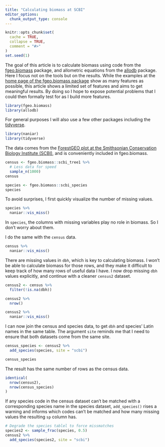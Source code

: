 ```yaml
---
title: "Calculating biomass at SCBI"
editor_options: 
  chunk_output_type: console
---
```


```r
knitr::opts_chunk$set(
  cache = TRUE,
  collapse = TRUE,
  comment = "#>"
)
set.seed(1)
```

The goal of this article is to calculate biomass using code from the [fgeo.biomass](https://forestgeo.github.io/fgeo.biomass/) package, and allometric equations from the [allodb](https://forestgeo.github.io/allodb/) package. Here I focus not on the tools but on the results. While the examples at the [home page of the fgeo.biomass package](https://forestgeo.github.io/fgeo.biomass/) show as many features as possible, this article shows a limited set of features and aims to get meaningful results. By doing so I hope to expose potential problems that I could then formally test for as I build more features.

```r
library(fgeo.biomass)
library(allodb)
```

For general purposes I will also use a few other packages including the [tidyverse](https://tidyverse.org).

```r
library(naniar)
library(tidyverse)
```

The data comes from the [ForestGEO plot at the Smithsonian Conservation Biology Institute (SCBI)](https://forestgeo.si.edu/sites/north-america/smithsonian-conservation-biology-institute), and is conveniently included in fgeo.biomass.

```r
census <- fgeo.biomass::scbi_tree1 %>% 
  # Less data for speed
  sample_n(1000)
census

species <- fgeo.biomass::scbi_species
species
```

To avoid surprises, I first quickly visualize the number of missing values.

```r
species %>% 
  naniar::vis_miss()
```

In `species`, the columns with missing variables play no role in biomass. So I don't worry about them.

I do the same with the `census` data.

```r
census %>% 
  naniar::vis_miss()
```

There are missing values in `dbh`, which is key to calculating biomass. I won't be able to calculate biomass for those rows, and they make it difficult to keep track of how many rows of useful data I have. I now drop missing `dbh` values explicitly, and continue with a cleaner `census2` dataset.

```r
census2 <- census %>% 
  filter(!is.na(dbh))

census2 %>% 
  nrow()

census2 %>% 
  naniar::vis_miss()
```

I can now join the census and species data, to get `dbh` and species' Latin names in the same table. The argument `site` reminds me that I need to ensure that both datasets come from the same site.

```r
census_species <- census2 %>% 
  add_species(species, site = "scbi")

census_species
```

The result has the same number of rows as the census data.

```r
identical(
  nrow(census2), 
  nrow(census_species)
)
```

If any species code in the census dataset can't be matched with a corresponding species name in the species dataset, `add_species()` rises a warning and informs which codes can't be matched and how many missing values the resulting `sp` column has.

```r
# Degrade the species tablel to force missmatches
species2 <- sample_frac(species, 0.5)
census2 %>% 
  add_species(species2, site = "scbi")
```


